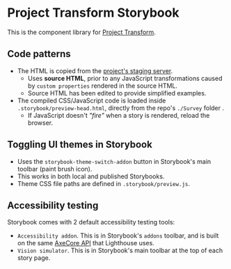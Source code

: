 
<Meta title="Introduction" />

# Project Transform Storybook
This is the component library for [Project Transform](https://zeroheight.com/61aada3a1/p/264eaa-project-transform).

## Code patterns
- The HTML is copied from the [project's staging server](https://online-stg.ipsosinteractive.com/mrIWeb/mrIWeb.dll?I.Project=S20223280&i.test=1).
    - Uses **source HTML**, prior to any JavaScript transformations caused by `custom properties` rendered in the source HTML.
    - Source HTML has been edited to provide simplified examples.
- The compiled CSS/JavaScript code is loaded inside `.storybook/preview-head.html`, directly from the repo's `./Survey` folder .
    - If JavaScript doesn't *"fire"* when a story is rendered, reload the browser.

## Toggling UI themes in Storybook
- Uses the `storybook-theme-switch-addon` button in Storybook's main toolbar (paint brush icon).
- This works in both local and published Storybooks.
- Theme CSS file paths are defined in `.storybook/preview.js`.

## Accessibility testing
Storybook comes with 2 default accessibility testing tools:
- `Accessibility addon`. This is in Storybook's `addons` toolbar, and is built on the same [AxeCore API](https://www.deque.com/axe/) that Lighthouse uses.
- `Vision simulator`. This is in Storybook's main toolbar at the top of each story page.
